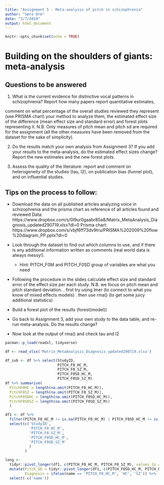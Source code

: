 ```yaml
---
title: "Assignment 5 - Meta-analysis of pitch in schizophrenia"
author: "Søre Orm"
date: "3/7/2019"
output: html_document
---
```


```r
knitr::opts_chunk$set(echo = TRUE)
```

# Building on the shoulders of giants: meta-analysis

## Questions to be answered

1. What is the current evidence for distinctive vocal patterns in schizophrenia? Report how many papers report quantitative estimates, 

comment on what percentage of the overall studies reviewed they represent (see PRISMA chart) your method to analyze them, the estimated effect size of the difference (mean effect size and standard error) and forest plots representing it. N.B. Only measures of pitch mean and pitch sd are required for the assignment (all the other measures have been removed from the dataset for the sake of simplicity). 

2. Do the results match your own analysis from Assignment 3? If you add your results to the meta-analysis, do the estimated effect sizes change? Report the new estimates and the new forest plots.

3. Assess the quality of the literature: report and comment on heterogeneity of the studies (tau, I2), on publication bias (funnel plot), and on influential studies.

## Tips on the process to follow:

- Download the data on all published articles analyzing voice in schizophrenia and the prisma chart as reference of all articles found and reviewed
Data: https://www.dropbox.com/s/0l9ur0gaabr80a8/Matrix_MetaAnalysis_Diagnosis_updated290719.xlsx?dl=0
Prisma chart: https://www.dropbox.com/s/vbjf6ff73dv9tru/PRISMA%202009%20flow%20diagram_PP.pptx?dl=0 
- Look through the dataset to find out which columns to use, and if there is any additional information written as comments (real world data is always messy!).
    * Hint: PITCH_F0M and PITCH_F0SD group of variables are what you need
- Following the procedure in the slides calculate effect size and standard error of the effect size per each study. N.B. we focus on pitch mean and pitch standard deviation.
 . first try using lmer (to connect to what you know of mixed effects models)
 . then use rma() (to get some juicy additional statistics)

- Build a forest plot of the results (forest(model))
 
- Go back to Assignment 3, add your own study to the data table, and re-run meta-analysis. Do the results change?

- Now look at the output of rma() and check tau and I2

```r
pacman::p_load(readxl, tidyverse)
```



```r
df <- read_xlsx('Matrix_MetaAnalysis_Diagnosis_updated290719.xlsx') 

```

```r
df_sub <- df %>% select(StudyID,
                        PITCH_F0_HC_M,
                        PITCH_F0_SZ_M,
                        PITCH_F0SD_HC_M,
                        PITCH_F0SD_SZ_M)
df %>% summarise(
  PitchF0HC = length(na.omit(PITCH_F0_HC_M)),
  PitchF0SZ = length(na.omit(PITCH_F0_SZ_M)),
  PitchF0SDHC = length(na.omit(PITCH_F0SD_HC_M)),
  PitchF0SDSZ = length(na.omit(PITCH_F0SD_SZ_M))
  )

df1 <- df %>% 
  filter(PITCH_F0_HC_M != is.na(PITCH_F0_HC_M) | PITCH_F0SD_HC_M != is.na(PITCH_F0SD_HC_M)) %>% 
  select(c('StudyID', 
           'PITCH_F0_HC_M',
           'PITCH_F0_SZ_M',
           'PITCH_F0SD_HC_M',
           'PITCH_F0SD_SZ_M'
           )
         )

long <-
  tidyr::pivot_longer(df1, c(PITCH_F0_HC_M, PITCH_F0_SZ_M), values_to = 'Pitch_M') %>% 
  mutate(Pitch_SD = tidyr::pivot_longer(df1, c(PITCH_F0SD_HC_M, PITCH_F0SD_SZ_M))[['value']],
         Diagnosis = ifelse(name == 'PITCH_F0_HC_M', 'HC', 'SZ')) %>% 
  select(-c('name'))


```













